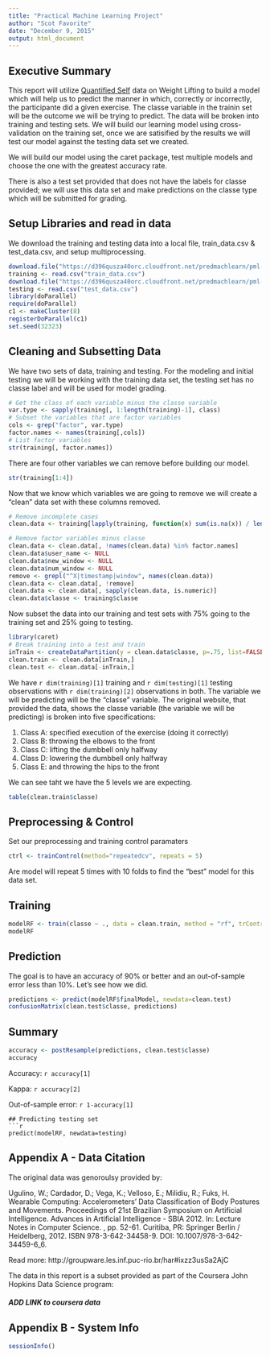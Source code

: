 ```yaml
---
title: "Practical Machine Learning Project"
author: "Scot Favorite"
date: "December 9, 2015"
output: html_document
---
```


## Executive Summary

This report will utilize [Quantified Self](https://en.wikipedia.org/wiki/Quantified_Self) data on Weight Lifting to build a model which will help us to predict the manner in which, correctly or incorrectly, the participante did a given exercise. The classe variable in the trainin set will be the outcome we will be trying to predict. The data will be broken into training and testing sets. We will build our learning model using cross-validation on the training set, once we are satisified by the results we will test our model against the testing data set we created. 

We will build our model using the caret package, test multiple models and choose the one with the greatest accuracy rate. 

There is also a test set provided that does not have the labels for classe provided; we will use this data set and make predictions on the classe type which will be submitted for grading. 

## Setup Libraries and read in data

We download the training and testing data into a local file, train_data.csv & test_data.csv, and setup multiprocessing.

```r
download.file("https://d396qusza40orc.cloudfront.net/predmachlearn/pml-training.csv", destfile="train_data.csv", method = "curl")
training <- read.csv("train_data.csv")
download.file("https://d396qusza40orc.cloudfront.net/predmachlearn/pml-testing.csv", destfile="test_data.csv", method = "curl")
testing <- read.csv("test_data.csv")
library(doParallel)
require(doParallel)
c1 <- makeCluster(8)
registerDoParallel(c1)
set.seed(32323)
```

## Cleaning and Subsetting Data

We have two sets of data, training and testing. For the modeling and initial testing we will be working with the training data set, the testing set has no classe label and will be used for model grading.

```r
# Get the class of each variable minus the classe variable
var.type <- sapply(training[, 1:length(training)-1], class)
# Subset the variables that are factor variables
cols <- grep("factor", var.type)
factor.names <- names(training[,cols])
# List factor variables
str(training[, factor.names])
```
There are four other variables we can remove before building our model. 
```r
str(training[1:4])
```
Now that we know which variables we are going to remove we will create a "clean" data set with these columns removed. 
```r
# Remove incomplete cases
clean.data <- training[lapply(training, function(x) sum(is.na(x)) / length(x)) == 0]

# Remove factor variables minus classe
clean.data <- clean.data[, !names(clean.data) %in% factor.names]
clean.data$user_name <- NULL
clean.data$new_window <- NULL
clean.data$num_window <- NULL
remove <- grepl("^X|timestamp|window", names(clean.data))
clean.data <- clean.data[, !remove]
clean.data <- clean.data[, sapply(clean.data, is.numeric)]
clean.data$classe <- training$classe
```

Now subset the data into our training and test sets with 75% going to the training set and 25% going to testing. 
```r
library(caret)
# Break training into a test and train
inTrain <- createDataPartition(y = clean.data$classe, p=.75, list=FALSE)
clean.train <- clean.data[inTrain,]
clean.test <- clean.data[-inTrain,]
```

We have `r dim(training)[1]` training and `r dim(testing)[1]` testing observations with `r dim(training)[2]` observations in both. The variable we will be predicting will be the "classe" variable. The original website, that provided the data, shows the classe variable (the variable we will be predicting) is broken into five specifications:

1) Class A: specified execution of the exercise (doing it correctly)
2) Class B: throwing the elbows to the front 
3) Class C: lifting the dumbbell only halfway 
4) Class D: lowering the dumbbell only halfway 
5) Class E: and throwing the hips to the front

We can see taht we have the 5 levels we are expecting. 
```r
table(clean.train$classe)
```

## Preprocessing & Control
Set our preprocessing and training control paramaters
```r
ctrl <- trainControl(method="repeatedcv", repeats = 5)
```
Are model will repeat 5 times with 10 folds to find the "best" model for this data set. 

## Training 
```r
modelRF <- train(classe ~ ., data = clean.train, method = "rf", trControl = ctrl)
modelRF
```

## Prediction
The goal is to have an accuracy of 90% or better and an out-of-sample error less than 10%. Let's see how we did. 
```r
predictions <- predict(modelRF$finalModel, newdata=clean.test)
confusionMatrix(clean.test$classe, predictions)
```


## Summary
```r
accuracy <- postResample(predictions, clean.test$classe)
accuracy
```
Accuracy: `r accuracy[1]`

Kappa: `r accuracy[2]`

Out-of-sample error: `r 1-accuracy[1]`
```
## Predicting testing set
```r
predict(modelRF, newdata=testing)
```

## Appendix A - Data Citation
The original data was genoroulsy provided by:

Ugulino, W.; Cardador, D.; Vega, K.; Velloso, E.; Milidiu, R.; Fuks, H. Wearable Computing: Accelerometers' Data Classification of Body Postures and Movements. Proceedings of 21st Brazilian Symposium on Artificial Intelligence. Advances in Artificial Intelligence - SBIA 2012. In: Lecture Notes in Computer Science. , pp. 52-61. Curitiba, PR: Springer Berlin / Heidelberg, 2012. ISBN 978-3-642-34458-9. DOI: 10.1007/978-3-642-34459-6_6. 

Read more: http://groupware.les.inf.puc-rio.br/har#ixzz3usSa2AjC

The data in this report is a subset provided as part of the Coursera John Hopkins Data Science program:

##### ADD LINK to coursera data

## Appendix B - System Info
```r
sessionInfo()
```

